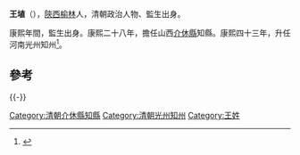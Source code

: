 '''王埴'''（{{bd|？||？||catIdx=W王}}），[[陝西|陝西]][[榆林|榆林]]人，清朝政治人物、監生出身。

康熙年間，監生出身。康熙二十八年，擔任山西[[介休縣|介休縣]]知縣。康熙四十三年，升任河南光州知州<ref>{{cite book|author1=政协介休市文史资料委员会|editor=政协介休市文史资料委员会|title=体文史资料 第5辑 清·嘉庆版介体县志专辑 上|date=1994年9月|publisher=政协介休市文史资料委员会|pages=152|accessdate=2016-05-27}}</ref>。

==參考==
{{reflist}}
{{-}}
{{start box}}
{{s-off}}
{{Succession box|[[丁大亨|丁大亨]]|[[楊允和|楊允和]]|[[清朝|清朝]][[山西省|山西省]][[介休縣|介休縣]][[知縣|知縣]]|<small>康熙二十八年（1689年）-康熙四十三年（1704年）</small>}}
{{Succession box|[[梁得時|梁得時]]|[[劉學禮|劉學禮]]|[[清朝|清朝]][[河南省|河南省]][[光州|光州]][[知州|知州]]|<small>康熙四十三年（1704年）-康熙四十七年（1708年）</small>}}
{{end box}}
{{清朝人物小作品}}
[[Category:清朝介休縣知縣|Category:清朝介休縣知縣]]
[[Category:清朝光州知州|Category:清朝光州知州]]
[[Category:王姓|Category:王姓]]